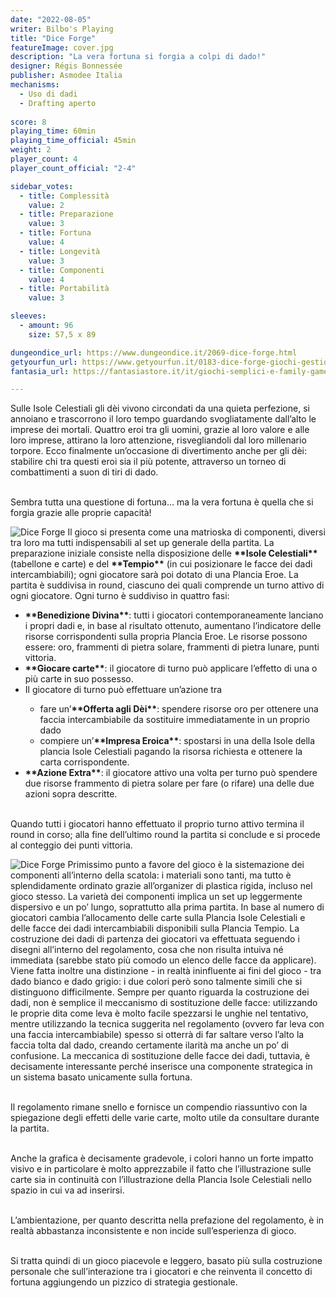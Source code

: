 ```yaml
---
date: "2022-08-05"
writer: Bilbo's Playing
title: "Dice Forge"
featureImage: cover.jpg
description: "La vera fortuna si forgia a colpi di dado!"
designer: Régis Bonnessée
publisher: Asmodee Italia
mechanisms:
  - Uso di dadi
  - Drafting aperto
 
score: 8
playing_time: 60min
playing_time_official: 45min
weight: 2
player_count: 4
player_count_official: "2-4"

sidebar_votes:
  - title: Complessità
    value: 2
  - title: Preparazione
    value: 3
  - title: Fortuna
    value: 4
  - title: Longevità
    value: 3
  - title: Componenti
    value: 4
  - title: Portabilità
    value: 3

sleeves:
  - amount: 96
    size: 57,5 x 89

dungeondice_url: https://www.dungeondice.it/2069-dice-forge.html
getyourfun_url: https://www.getyourfun.it/0183-dice-forge-giochi-gestionali.html
fantasia_url: https://fantasiastore.it/it/giochi-semplici-e-family-games/232-dice-forge.html

---
```


<Setting>
Sulle Isole Celestiali gli dèi vivono circondati da una quieta perfezione, si annoiano e trascorrono il loro tempo guardando svogliatamente dall’alto le imprese dei mortali. 
Quattro eroi tra gli uomini, grazie al loro valore e alle loro imprese, attirano la loro attenzione, risvegliandoli dal loro millenario torpore. Ecco finalmente un’occasione di divertimento anche per gli dèi: stabilire chi tra questi eroi sia il più potente, attraverso un torneo di combattimenti a suon di tiri di dado. 

<br/>Sembra tutta una questione di fortuna… ma la vera fortuna è quella che si forgia grazie alle proprie capacità!
</Setting>

<img src="./game1.jpg" alt="Dice Forge" />

<Rules>
Il gioco si presenta come una matrioska di componenti, diversi tra loro ma tutti indispensabili al set up generale della partita. La preparazione iniziale consiste nella disposizione delle <strong>**Isole Celestiali**</strong> (tabellone e carte) e del <strong>**Tempio**</strong>  (in cui posizionare le facce dei dadi intercambiabili); ogni giocatore sarà poi dotato di una Plancia Eroe.
La partita è suddivisa in round, ciascuno dei quali comprende un turno attivo di ogni giocatore. 
Ogni turno è suddiviso in quattro fasi:
<ul>
<li><strong>**Benedizione Divina**</strong>: tutti i giocatori contemporaneamente lanciano i propri dadi e, in base al risultato ottenuto, aumentano l’indicatore delle risorse corrispondenti sulla propria Plancia Eroe. Le risorse possono essere: oro, frammenti di pietra solare, frammenti di pietra lunare, punti vittoria.</li>
<li><strong>**Giocare carte**</strong>: il giocatore di turno può applicare l’effetto di una o più carte in suo possesso.</li>
<li>Il giocatore di turno può effettuare un’azione tra</li>
<ul><li>fare un’<strong>**Offerta agli Dèi**</strong>: spendere risorse oro per ottenere una faccia intercambiabile da sostituire immediatamente in un proprio dado</li>
<li>compiere un’<strong>**Impresa Eroica**</strong>: spostarsi in una della Isole della plancia Isole Celestiali pagando la risorsa richiesta e ottenere la carta corrispondente.</li>
</ul>
<li><strong>**Azione Extra**</strong>: il giocatore attivo una volta per turno può spendere due risorse frammento di pietra solare per fare (o rifare) una delle due azioni sopra descritte.</li>
</ul>

<br/>Quando tutti i giocatori hanno effettuato il proprio turno attivo termina il round in corso; alla fine dell’ultimo round la partita si conclude e si procede al conteggio dei punti vittoria.
</Rules>

<img src="./game2.jpg" alt="Dice Forge" />


<Feedback>
Primissimo punto a favore del gioco è la sistemazione dei componenti all’interno della scatola: i materiali sono tanti, ma tutto è splendidamente ordinato grazie all’organizer di plastica rigida, incluso nel gioco stesso. 
La varietà dei componenti implica un set up leggermente dispersivo e un po’ lungo, soprattutto alla prima partita. In base al numero di giocatori cambia l’allocamento delle carte sulla Plancia Isole Celestiali e delle facce dei dadi intercambiabili disponibili sulla Plancia Tempio. 
La costruzione dei dadi di partenza dei giocatori va effettuata seguendo i disegni all’interno del regolamento, cosa che non risulta intuiva né immediata (sarebbe stato più comodo un elenco delle facce da applicare). Viene fatta inoltre una distinzione - in realtà ininfluente ai fini del gioco - tra dado bianco e dado grigio: i due colori però sono talmente simili che si distinguono difficilmente. 
Sempre per quanto riguarda la costruzione dei dadi, non è semplice il meccanismo di sostituzione delle facce: utilizzando le proprie dita come leva è molto facile spezzarsi le unghie nel tentativo, mentre utilizzando la tecnica suggerita nel regolamento (ovvero far leva con una faccia intercambiabile) spesso si otterrà di far saltare verso l’alto la faccia tolta dal dado, creando certamente ilarità ma anche un po’ di confusione. 
La meccanica di sostituzione delle facce dei dadi, tuttavia, è decisamente interessante perché inserisce una componente strategica in un sistema basato unicamente sulla fortuna. 

<br/>Il regolamento rimane snello e fornisce un compendio riassuntivo con la spiegazione degli effetti delle varie carte, molto utile da consultare durante la partita. 

<br/>Anche la grafica è decisamente gradevole, i colori hanno un forte impatto visivo e in particolare è molto apprezzabile il fatto che l’illustrazione sulle carte sia in continuità con l’illustrazione della Plancia Isole Celestiali nello spazio in cui va ad inserirsi. 

<br/>L’ambientazione, per quanto descritta nella prefazione del regolamento, è in realtà abbastanza inconsistente e non incide sull’esperienza di gioco. 

<br/>Si tratta quindi di un gioco piacevole e leggero, basato più sulla costruzione personale che sull’interazione tra i giocatori e che reinventa il concetto di fortuna aggiungendo un pizzico di strategia gestionale.
</Feedback>





